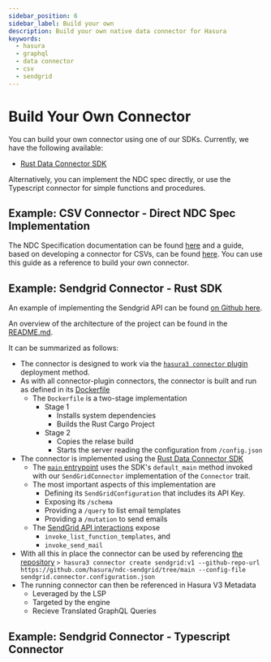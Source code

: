 ```yaml
---
sidebar_position: 6
sidebar_label: Build your own
description: Build your own native data connector for Hasura
keywords:
  - hasura
  - graphql
  - data connector
  - csv
  - sendgrid
---
```


# Build Your Own Connector

You can build your own connector using one of our SDKs. Currently, we have the following available:

- [Rust Data Connector SDK](https://github.com/hasura/ndc-hub#rusk-sdk)

Alternatively, you can implement the NDC spec directly, or use the Typescript connector for simple functions and procedures.

## Example: CSV Connector - Direct NDC Spec Implementation

The NDC Specification documentation can be found [here](https://hasura.github.io/ndc-spec/overview.html) and a guide,
based on developing a connector for CSVs, can be found [here](https://hasura.github.io/ndc-spec/tutorial/index.html).
You can use this guide as a reference to build your own connector.

## Example: Sendgrid Connector - Rust SDK

An example of implementing the Sendgrid API can be found [on Github here](https://github.com/hasura/ndc-sendgrid/).

An overview of the architecture of the project can be found in the [README.md](https://github.com/hasura/ndc-sendgrid/#sendgrid-connector).

It can be summarized as follows:

* The connector is designed to work via the [`hasura3 connector` plugin](https://hasura.io/docs/latest/hasura-cli/connector-plugin/) deployment method.
* As with all connector-plugin connectors, the connector is built and run as defined in its [Dockerfile](https://github.com/hasura/ndc-sendgrid/blob/main/Dockerfile)
  * The `Dockerfile` is a two-stage implementation
    * Stage 1
      - Installs system dependencies
      - Builds the Rust Cargo Project
    * Stage 2
      - Copies the relase build
      - Starts the server reading the configuration from `/config.json`
* The connector is implemented using the [Rust Data Connector SDK](https://github.com/hasura/ndc-hub#rusk-sdk)
  * The [`main` entrypoint](https://github.com/hasura/ndc-sendgrid/blob/main/crates/ndc-sendgrid/src/main.rs)
      uses the SDK's `default_main` method invoked with our `SendGridConnector` implementation of the `Connector` trait.
  * The most important aspects of this implementation are
    * Defining its `SendGridConfiguration` that includes its API Key.
    * Exposing its `/schema`
    * Providing a `/query` to list email templates
    * Providing a `/mutation` to send emails
  * The [SendGrid API interactions](https://github.com/hasura/ndc-sendgrid/blob/main/crates/ndc-sendgrid/src/sendgrid_api.rs) expose
    * `invoke_list_function_templates`, and
    * `invoke_send_mail`
* With all this in place the connector can be used by referencing [the repository](https://github.com/hasura/ndc-sendgrid)
  `> hasura3 connector create sendgrid:v1 --github-repo-url https://github.com/hasura/ndc-sendgrid/tree/main --config-file sendgrid.connector.configuration.json`
* The running connector can then be referenced in Hasura V3 Metadata
  * Leveraged by the LSP
  * Targeted by the engine
  * Recieve Translated GraphQL Queries

## Example: Sendgrid Connector - Typescript Connector
